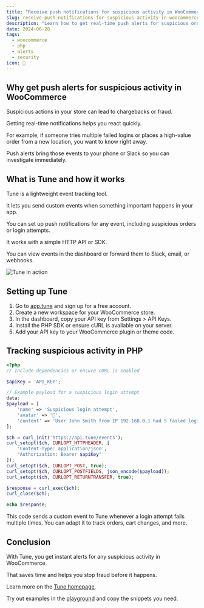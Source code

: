 ```yaml
---
title: "Receive push notifications for suspicious activity in WooCommerce"
slug: receive-push-notifications-for-suspicious-activity-in-woocommerce
description: "Learn how to get real-time push alerts for suspicious orders and logins in WooCommerce using Tune."
date: 2024-06-28
tags:
  - woocommerce
  - php
  - alerts
  - security
icon: 🚨
---
```


## Why get push alerts for suspicious activity in WooCommerce

Suspicious actions in your store can lead to chargebacks or fraud.

Getting real-time notifications helps you react quickly.

For example, if someone tries multiple failed logins or places a high-value order from a new location, you want to know right away.

Push alerts bring those events to your phone or Slack so you can investigate immediately.

## What is Tune and how it works

Tune is a lightweight event tracking tool.

It lets you send custom events when something important happens in your app.

You can set up push notifications for any event, including suspicious orders or login attempts.

It works with a simple HTTP API or SDK.

You can view events in the dashboard or forward them to Slack, email, or webhooks.

![Tune in action](https://tune/images/misc/ops-usage.jpg)

## Setting up Tune

1. Go to [app.tune](https://app.tune) and sign up for a free account.
2. Create a new workspace for your WooCommerce store.
3. In the dashboard, copy your API key from Settings > API Keys.
4. Install the PHP SDK or ensure cURL is available on your server.
5. Add your API key to your WooCommerce plugin or theme code.

## Tracking suspicious activity in PHP

```php
<?php
// Include dependencies or ensure cURL is enabled

$apiKey = 'API_KEY';

// Example payload for a suspicious login attempt
data:
$payload = [
    'name' => 'Suspicious login attempt',
    'avatar' => '🚨',
    'content' => 'User John Smith from IP 192.168.0.1 had 5 failed login attempts'
];

$ch = curl_init('https://api.tune/events');
curl_setopt($ch, CURLOPT_HTTPHEADER, [
    'Content-Type: application/json',
    "Authorization: Bearer $apiKey"
]);
curl_setopt($ch, CURLOPT_POST, true);
curl_setopt($ch, CURLOPT_POSTFIELDS, json_encode($payload));
curl_setopt($ch, CURLOPT_RETURNTRANSFER, true);

$response = curl_exec($ch);
curl_close($ch);

echo $response;
```

This code sends a custom event to Tune whenever a login attempt fails multiple times. You can adapt it to track orders, cart changes, and more.

## Conclusion

With Tune, you get instant alerts for any suspicious activity in WooCommerce.

That saves time and helps you stop fraud before it happens.

Learn more on the [Tune homepage](https://tune).

Try out examples in the [playground](https://tune/playground) and copy the snippets you need.
